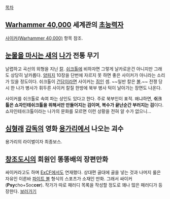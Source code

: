 [[목차]]

== [[Warhammer 40,000]] 세계관의 [[초능력자]] ==
[[사이커(Warhammer 40,000)]] 항목 참조.

== [[눈물을 마시는 새]]의 [[나가]] 전통 무기 ==
날렵하고 곡선의 외형을 지닌 [[칼]]. [[쉬크톨]]에 비하자면 그렇게 날카로운건 아니지만 그래도 상당히 날카롭다. [[양피지]] 10장을 단번에 자르지 못 하면 좋은 사이커가 아니라는 소리가 있을 정도이다. 쉬크톨이 [[건담]]이라면 사이커는 [[짐]]인 셈. ~~일반 칼은 [[볼]].~~
전쟁 당시 한 나가 병사가 휘두른 사이커 칼질 한방에 북부 병사 턱이 날아가는 장면도 나온다.

사이커를 쉬크톨로 속여 파는 상인도 있다고 한다. 주로 북부인이 표적. 왜냐하면, '''쉬크톨은 쇼자인테쉬크톨을 위해서만 만들어지는 검이며, 복수가 끝난순간 부러지는 검'''이다. 쇼자인테쉬크톨이라는 나가의 문화를 모르면 이런 상황을 전혀 알 수가 없으니...

== [[심형래]] [[감독]]의 영화 [[용가리]]에서 나오는 괴수 ==
용가리의 라이벌이자 최종보스.

== [[창조도시]]의 회원인 똥똥배의 장편만화 ==
싸이커라고도 하며 [[ExCF]]에서도 연재했다. 상대편 골대에 골을 넣는 것과 나머지 룰은 자유인 이른바 [[파이트 볼]] 형식의 스포츠가 소재인 만화. 그래서 싸이커('''Psy'''cho+Soc'''cer'''). 작가가 따로 패러디 목록을 작성할 정도로 꽤나 많은 패러디가 등장한다.
[http://hondoom.com/zbxe/?mid=made&category=38819&search_target=title&search_keyword=%EC%8B%B8%EC%9D%B4%EC%BB%A4&document_srl=37880&listStyle=&cpage= 보러가기]
